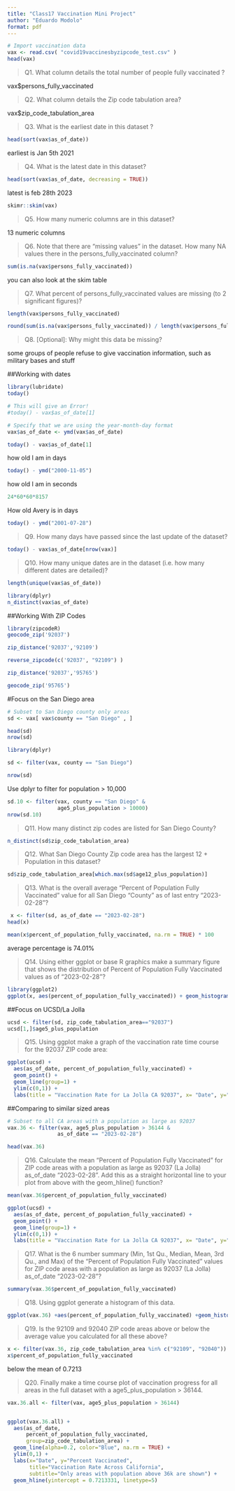 ```yaml
---
title: "Class17 Vaccination Mini Project"
author: "Eduardo Modolo"
format: pdf 
---
```


```r
# Import vaccination data
vax <- read.csv( "covid19vaccinesbyzipcode_test.csv" )
head(vax)
```

>Q1. What column details the total number of people fully vaccinated ?

vax$persons_fully_vaccinated 

>Q2. What column details the Zip code tabulation area?

vax$zip_code_tabulation_area

>Q3. What is the earliest date in this dataset ?

```r
head(sort(vax$as_of_date))
```

earliest is Jan 5th 2021

>Q4. What is the latest date in this dataset?

```r
head(sort(vax$as_of_date, decreasing = TRUE))
```

latest is feb 28th 2023

```r
skimr::skim(vax)
```

>Q5. How many numeric columns are in this dataset?

13 numeric columns

>Q6. Note that there are “missing values” in the dataset. How many NA values there in the persons_fully_vaccinated column?

```r
sum(is.na(vax$persons_fully_vaccinated))
```
you can also look at the skim table

>Q7. What percent of persons_fully_vaccinated values are missing (to 2 significant figures)?

```r
length(vax$persons_fully_vaccinated)
```
```r
round(sum(is.na(vax$persons_fully_vaccinated)) / length(vax$persons_fully_vaccinated) * 100, 2)
```

>Q8. [Optional]: Why might this data be missing?

some groups of people refuse to give vaccination information, such as military bases and stuff

##Working with dates

```r
library(lubridate)
today()
```
```r
# This will give an Error!
#today() - vax$as_of_date[1]
```

```r
# Specify that we are using the year-month-day format
vax$as_of_date <- ymd(vax$as_of_date)
```

```r
today() - vax$as_of_date[1]
```
how old I am in days
```r
today() - ymd("2000-11-05")
```
how old I am in seconds
```r
24*60*60*8157
```
How old Avery is in days

```r
today() - ymd("2001-07-28")
```
>Q9. How many days have passed since the last update of the dataset?

```r
today() - vax$as_of_date[nrow(vax)]
```
>Q10. How many unique dates are in the dataset (i.e. how many different dates are detailed)?

```r
length(unique(vax$as_of_date))
```
```r
library(dplyr)
n_distinct(vax$as_of_date)
```

##Working With ZIP Codes

```r
library(zipcodeR)
geocode_zip('92037')
```
```r
zip_distance('92037','92109')
```
```r
reverse_zipcode(c('92037', "92109") )
```

```r
zip_distance('92037','95765')
```

```r
geocode_zip('95765')
```

#Focus on the San Diego area

```r
# Subset to San Diego county only areas
sd <- vax[ vax$county == "San Diego" , ]
```

```r
head(sd)
nrow(sd)
```

```r
library(dplyr)

sd <- filter(vax, county == "San Diego")

nrow(sd)
```

Use dplyr to filter for population > 10,000
```r
sd.10 <- filter(vax, county == "San Diego" &
                age5_plus_population > 10000)
nrow(sd.10)
```


>Q11. How many distinct zip codes are listed for San Diego County?

```r
n_distinct(sd$zip_code_tabulation_area)
```

>Q12. What San Diego County Zip code area has the largest 12 + Population in this dataset?

```r
sd$zip_code_tabulation_area[which.max(sd$age12_plus_population)]
```
>Q13. What is the overall average “Percent of Population Fully Vaccinated” value for all San Diego “County” as of last entry "2023-02-28”?

```r
 x <- filter(sd, as_of_date == "2023-02-28")
head(x)
```

```r
mean(x$percent_of_population_fully_vaccinated, na.rm = TRUE) * 100
```
average percentage is 74.01%

>Q14. Using either ggplot or base R graphics make a summary figure that shows the distribution of Percent of Population Fully Vaccinated values as of “2023-02-28”?

```r
library(ggplot2)
ggplot(x, aes(percent_of_population_fully_vaccinated)) + geom_histogram(bins = 10, na.rm= T, color= "black", fill = "red") + ggtitle("Histogram of Vaccination rates across San Diego County") + xlab("Percent of Population Fully Vaccinated in a Zip Code Area") + ylab("Count(Zip Code Areas")
```

##Focus on UCSD/La Jolla

```r
ucsd <- filter(sd, zip_code_tabulation_area=="92037")
ucsd[1,]$age5_plus_population
```

>Q15. Using ggplot make a graph of the vaccination rate time course for the 92037 ZIP code area:

```r
ggplot(ucsd) +
  aes(as_of_date, percent_of_population_fully_vaccinated) +
  geom_point() +
  geom_line(group=1) +
  ylim(c(0,1)) +
  labs(title = "Vaccination Rate for La Jolla CA 92037", x= "Date", y="Percent Vaccinated") 
```

##Comparing to similar sized areas

```r
# Subset to all CA areas with a population as large as 92037
vax.36 <- filter(vax, age5_plus_population > 36144 &
                as_of_date == "2023-02-28")

head(vax.36)
```

>Q16. Calculate the mean “Percent of Population Fully Vaccinated” for ZIP code areas with a population as large as 92037 (La Jolla) as_of_date “2023-02-28”. Add this as a straight horizontal line to your plot from above with the geom_hline() function?

```r
mean(vax.36$percent_of_population_fully_vaccinated)
```


```r
ggplot(ucsd) +
  aes(as_of_date, percent_of_population_fully_vaccinated) +
  geom_point() +
  geom_line(group=1) +
  ylim(c(0,1)) +
  labs(title = "Vaccination Rate for La Jolla CA 92037", x= "Date", y="Percent Vaccinated") + geom_hline(yintercept = 0.7213331, color = "red", linetype = 5)
```

>Q17. What is the 6 number summary (Min, 1st Qu., Median, Mean, 3rd Qu., and Max) of the “Percent of Population Fully Vaccinated” values for ZIP code areas with a population as large as 92037 (La Jolla) as_of_date “2023-02-28”?


```r
summary(vax.36$percent_of_population_fully_vaccinated)
```

>Q18. Using ggplot generate a histogram of this data.

```r
ggplot(vax.36) +aes(percent_of_population_fully_vaccinated) +geom_histogram(col= "white", fill = "Black", na.rm = TRUE) + xlim(0,1) 
```


>Q19. Is the 92109 and 92040 ZIP code areas above or below the average value you calculated for all these above?

```r
x <- filter(vax.36, zip_code_tabulation_area %in% c("92109", "92040"))
x$percent_of_population_fully_vaccinated
```

below the mean of 0.7213

>Q20. Finally make a time course plot of vaccination progress for all areas in the full dataset with a age5_plus_population > 36144.

```r
vax.36.all <- filter(vax, age5_plus_population > 36144)


ggplot(vax.36.all) +
  aes(as_of_date,
      percent_of_population_fully_vaccinated, 
      group=zip_code_tabulation_area) +
  geom_line(alpha=0.2, color="Blue", na.rm = TRUE) +
  ylim(0,1) +
  labs(x="Date", y="Percent Vaccinated",
       title="Vaccination Rate Across California",
       subtitle="Only areas with population above 36k are shown") +
  geom_hline(yintercept = 0.7213331, linetype=5)
```





